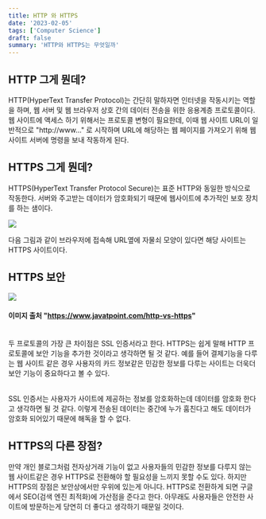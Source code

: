 ```yaml
---
title: HTTP 와 HTTPS
date: '2023-02-05'
tags: ['Computer Science']
draft: false
summary: 'HTTP와 HTTPS는 무엇일까'
---
```


## HTTP 그게 뭔데?

HTTP(HyperText Transfer Protocol)는 간단히 말하자면 인터넷을 작동시키는 역할을 하며, 웹 서버
및 웹 브라우저 상호 간의 데이터 전송을 위한 응용계층 프로토콜이다. 웹 사이트에 액세스 하기 위해서는
프로토콜 변형이 필요한데, 이때 웹 사이트 URL이 일반적으로 "http://www..." 로 시작하며 URL에 해당하는
웹 페이지를 가져오기 위해 웹 사이트 서버에 명령을 보내 작동하게 된다.

## HTTPS 그게 뭔데?

HTTPS(HyperText Transfer Protocol Secure)는 표준 HTTP와 동일한 방식으로 작동한다. 서버와 주고받는
데이터가 암호화되기 때문에 웹사이트에 추가적인 보호 장치를 하는 샘이다.

![](/static/images/secure.PNG)

다음 그림과 같이 브라우저에 접속해 URL옆에 자물쇠 모양이 있다면 해당 사이트는 HTTPS 사이트이다.

## HTTPS 보안

![](/static/images/http-vs-https.png)

#### 이미지 출처 "https://www.javatpoint.com/http-vs-https"

<br />두 프로토콜의 가장 큰 차이점은 SSL 인증서라고 한다. HTTPS는 쉽게 말해 HTTP 프로토콜에 보안
기능을 추가한 것이라고 생각하면 될 것 같다. 예를 들어 결제기능을 다루는 웹 사이트 같은 경우 사용자의
카드 정보같은 민감한 정보를 다루는 사이트는 더욱더 보안 기능이 중요하다고 볼 수 있다.

<br />
SSL 인증서는 사용자가 사이트에 제공하는 정보를 암호화하는데 데이터를 암호화 한다고 생각하면 될 것 같다.
이렇게 전송된 데이터는 중간에 누가 훔친다고 해도 데이터가 암호화 되어있기 때문에 해독을 할 수 없다.

## HTTPS의 다른 장점?

만약 개인 블로그처럼 전자상거래 기능이 없고 사용자들의 민감한 정보를 다루지 않는 웹 사이트같은 경우
HTTPS로 전환해야 할 필요성을 느끼지 못할 수도 있다. 하지만 HTTPS의 장점은 보안상에서만 우위에 있는게
아니다. HTTPS로 전환하게 되면 구글에서 SEO(검색 엔진 최적화)에 가산점을 준다고 한다. 아무래도 사용자들은
안전한 사이트에 방문하는게 당연히 더 좋다고 생각하기 때문일 것이다.
